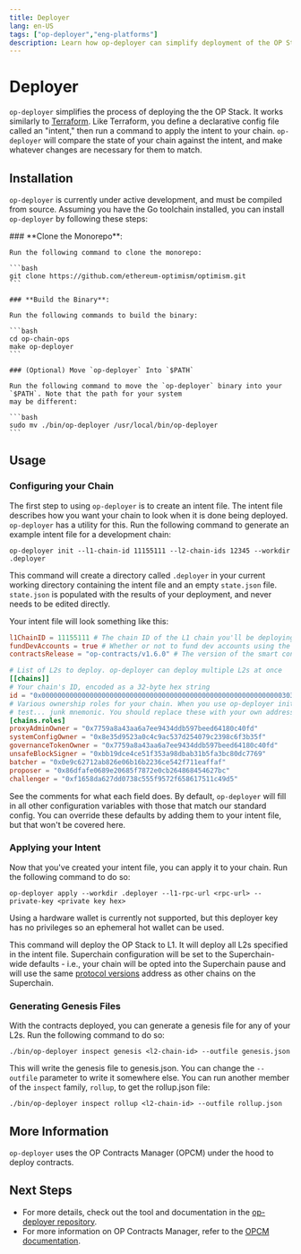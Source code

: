 ```yaml
---
title: Deployer
lang: en-US
tags: ["op-deployer","eng-platforms"]
description: Learn how op-deployer can simplify deployment of the OP Stack.
---
```



# Deployer

`op-deployer` simplifies the process of deploying the the OP Stack. It works similarly to [Terraform](https://www.terraform.io). Like Terraform, you define a declarative config file called an "intent," then run a
command to apply the intent to your chain. `op-deployer` will compare the state of your chain against the intent,
and make whatever changes are necessary for them to match.

## Installation

`op-deployer` is currently under active development, and must be compiled from source. Assuming you have the Go
toolchain installed, you can install `op-deployer` by following these steps:

<Steps>
    ### **Clone the Monorepo**:

    Run the following command to clone the monorepo:

    ```bash
    git clone https://github.com/ethereum-optimism/optimism.git
    ```

    ### **Build the Binary**:

    Run the following commands to build the binary:

    ```bash
    cd op-chain-ops
    make op-deployer
    ```

    ### (Optional) Move `op-deployer` Into `$PATH`

    Run the following command to move the `op-deployer` binary into your `$PATH`. Note that the path for your system
    may be different:

    ```bash
    sudo mv ./bin/op-deployer /usr/local/bin/op-deployer
    ```
</Steps>

## Usage

### Configuring your Chain

The first step to using `op-deployer` is to create an intent file. The intent file describes how you want your chain
to look when it is done being deployed. `op-deployer` has a utility for this. Run the following command to generate
an example intent file for a development chain:

```
op-deployer init --l1-chain-id 11155111 --l2-chain-ids 12345 --workdir .deployer
```

This command will create a directory called `.deployer` in your current working directory containing the intent file
and an empty `state.json` file. `state.json` is populated with the results of your deployment, and never needs to
be edited directly.

Your intent file will look something like this:

```toml
l1ChainID = 11155111 # The chain ID of the L1 chain you'll be deploying to
fundDevAccounts = true # Whether or not to fund dev accounts using the test... junk mnemonic on L2.
contractsRelease = "op-contracts/v1.6.0" # The version of the smart contracts to deploy.

# List of L2s to deploy. op-deployer can deploy multiple L2s at once
[[chains]]
# Your chain's ID, encoded as a 32-byte hex string
id = "0x0000000000000000000000000000000000000000000000000000000000003039"
# Various ownership roles for your chain. When you use op-deployer init, these roles are generated using the
# test... junk mnemonic. You should replace these with your own addresses for production chains.
[chains.roles]
proxyAdminOwner = "0x7759a8a43aa6a7ee9434ddb597beed64180c40fd"
systemConfigOwner = "0x8e35d9523a0c4c9ac537d254079c2398c6f3b35f"
governanceTokenOwner = "0x7759a8a43aa6a7ee9434ddb597beed64180c40fd"
unsafeBlockSigner = "0xbb19dce4ce51f353a98dbab31b5fa3bc80dc7769"
batcher = "0x0e9c62712ab826e06b16b2236ce542f711eaffaf"
proposer = "0x86dfafe0689e20685f7872e0cb264868454627bc"
challenger = "0xf1658da627dd0738c555f9572f658617511c49d5"
```

See the comments for what each field does. By default, `op-deployer` will fill in all other configuration variables
with those that match our standard config. You can override these defaults by adding them to your intent file, but
that won't be covered here.

### Applying your Intent

Now that you've created your intent file, you can apply it to your chain. Run the following command to do so:

```
op-deployer apply --workdir .deployer --l1-rpc-url <rpc-url> --private-key <private key hex>
```

Using a hardware wallet is currently not supported, but this deployer key has no privileges so an ephemeral hot wallet
can be used.

This command will deploy the OP Stack to L1. It will deploy all L2s specified in the intent file. Superchain
configuration will be set to the Superchain-wide defaults - i.e., your chain will be opted into the Superchain pause
and will use the same [protocol versions](https://github.com/ethereum-optimism/specs/blob/main/specs/protocol/superchain-upgrades.md)
address as other chains on the Superchain.

### Generating Genesis Files

With the contracts deployed, you can generate a genesis file for any of your L2s. Run the following command to do so:

```
./bin/op-deployer inspect genesis <l2-chain-id> --outfile genesis.json
```

This will write the genesis file to genesis.json. You can change the `--outfile` parameter to write it somewhere
else. You can run another member of the `inspect` family, `rollup`, to get the rollup.json file:

```
./bin/op-deployer inspect rollup <l2-chain-id> --outfile rollup.json
```

## More Information

`op-deployer` uses the OP Contracts Manager (OPCM) under the hood to deploy contracts.

## Next Steps

*   For more details, check out the tool and documentation in the [op-deployer repository](https://github.com/ethereum-optimism/optimism/tree/develop/op-chain-ops/cmd/op-deployer).
*   For more information on OP Contracts Manager, refer to the [OPCM documentation](/stack/opcm).
